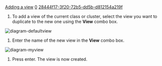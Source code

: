 [[Property:title|Adding a view]]
[[Property:weight|0]]
[[Property:uuid|28444f17-3f20-72b5-dd5b-d812154a219f]]
# To add a view of the current class or cluster, select the view you want to duplicate to the new one using the '''View''' combo box. <br/>
 [[Image:diagram-defaultview]]  
# Enter the name of the new view in the '''View''' combo box. <br/>
 [[Image:diagram-myview]]  
# Press enter. The view is now created.

